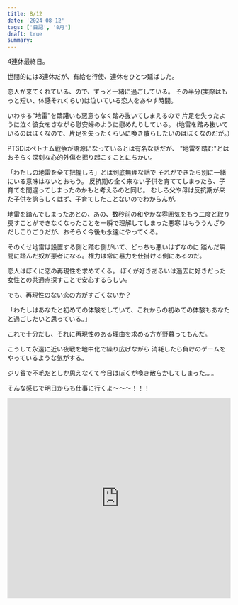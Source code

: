 ```yaml
---
title: 8/12
date: '2024-08-12'
tags: ['日記', '8月']
draft: true
summary: 
---
```

4連休最終日。

世間的には3連休だが、有給を行使、連休をひとつ延ばした。

恋人が来てくれている、ので、ずっと一緒に過ごしている。
その半分(実際はもっと短い、体感それくらい)は泣いている恋人をあやす時間。

いわゆる"地雷"を躊躇いも悪意もなく踏み抜いてしまえるので
片足を失ったように泣く彼女をさながら慰安婦のように慰めたりしている。
(地雷を踏み抜いているのはぼくなので、片足を失ったくらいに喚き散らしたいのはぼくなのだが。）

PTSDはベトナム戦争が語源になっているとは有名な話だが、
"地雷を踏む"とはおそらく深刻な心的外傷を掘り起こすことにちかい。

「わたしの地雷を全て把握しろ」とは到底無理な話で
それができたら別に一緒にいる意味はないとおもう。
反抗期の全く来ない子供を育ててしまったら、子育てを間違ってしまったのかもと考えるのと同じ。
むしろ父や母は反抗期が来た子供を誇らしくはず、子育てしたことないのでわからんが。

地雷を踏んでしまったあとの、あの、数秒前の和やかな雰囲気をもう二度と取り戻すことができなくなったことを一瞬で理解してしまった悪寒
はもううんざりだしこりごりだが、おそらく今後も永遠にやってくる。

そのくせ地雷は設置する側と踏む側がいて、どっちも悪いはずなのに
踏んだ瞬間に踏んだ奴が悪者になる。権力は常に暴力を仕掛ける側にあるのだ。

恋人はぼくに恋の再現性を求めてくる。
ぼくが好きあるいは過去に好きだった女性との共通点探すことで安心するらしい。

でも、再現性のない恋の方がすごくないか？

「わたしはあなたと初めての体験をしていて、これからの初めての体験もあなたと過ごしたいと思っている。」

これで十分だし、それに再現性のある理由を求める方が野暮ってもんだ。

こうして永遠に近い夜戦を地中化で繰り広げながら
消耗したら負けのゲームをやっているような気がする。

ジリ貧で不毛だとしか思えなくて今日はぼくが喚き散らかしてしまった。。。


そんな感じで明日からも仕事に行くよ〜〜〜！！！

<iframe allow="autoplay *; encrypted-media *;" frameborder="0" height="450" width="100%" sandbox="allow-forms allow-popups allow-same-origin allow-scripts allow-storage-access-by-user-activation allow-top-navigation-by-user-activation" src="https://embed.music.apple.com/jp/album/321645242"></iframe>